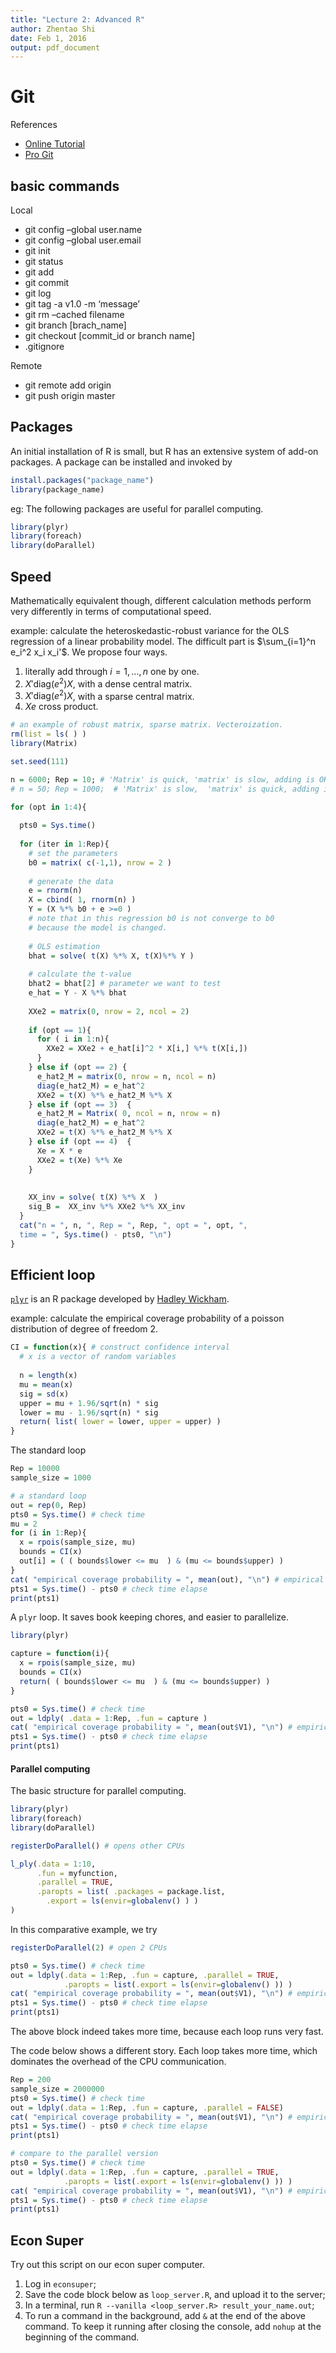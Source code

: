 ```yaml
---
title: "Lecture 2: Advanced R"
author: Zhentao Shi
date: Feb 1, 2016
output: pdf_document
---
```



# Git

References

* [Online Tutorial](https://www.atlassian.com/git/tutorials)
* [Pro Git](http://git-scm.com/book/en/v2)

## basic commands

Local

* git config --global user.name <name>
* git config --global user.email <email>
* git init
* git status
* git add
* git commit
* git log
* git tag -a v1.0 -m 'message'
* git rm --cached filename
* git branch [brach_name]
* git checkout [commit_id or branch name]
* .gitignore

Remote

* git remote add origin
* git push origin master


## Packages

An initial installation of R is small, but R has an extensive system of add-on packages. A package can be installed and invoked by 
```r
install.packages("package_name")
library(package_name)
```

eg: The following packages are useful for parallel computing.
```r
library(plyr)
library(foreach)
library(doParallel)
```

## Speed 

Mathematically equivalent though, different calculation methods perform very differently in terms of computational speed. 

example: calculate the heteroskedastic-robust variance for the OLS regression of a linear probability model. The difficult part is $\sum_{i=1}^n e_i^2 x_i x_i'$. We propose four ways.

1. literally add through $i=1,\ldots,n$ one by one.
2. $X' \mathrm{diag}(e^2) X$, with a dense central matrix.
3. $X' \mathrm{diag}(e^2) X$, with a sparse central matrix.
4. $Xe$ cross product.

```r
# an example of robust matrix, sparse matrix. Vecteroization.
rm(list = ls( ) )
library(Matrix)

set.seed(111)

n = 6000; Rep = 10; # 'Matrix' is quick, 'matrix' is slow, adding is OK
# n = 50; Rep = 1000;  # 'Matrix' is slow,  'matrix' is quick, adding is OK

for (opt in 1:4){
  
  pts0 = Sys.time()
  
  for (iter in 1:Rep){
    # set the parameters
    b0 = matrix( c(-1,1), nrow = 2 )
    
    # generate the data
    e = rnorm(n)
    X = cbind( 1, rnorm(n) ) 
    Y = (X %*% b0 + e >=0 ) 
    # note that in this regression b0 is not converge to b0 
    # because the model is changed.
    
    # OLS estimation
    bhat = solve( t(X) %*% X, t(X)%*% Y ) 
        
    # calculate the t-value
    bhat2 = bhat[2] # parameter we want to test
    e_hat = Y - X %*% bhat
    
    XXe2 = matrix(0, nrow = 2, ncol = 2)
    
    if (opt == 1){
      for ( i in 1:n){
        XXe2 = XXe2 + e_hat[i]^2 * X[i,] %*% t(X[i,])
      }
    } else if (opt == 2) {
      e_hat2_M = matrix(0, nrow = n, ncol = n)
      diag(e_hat2_M) = e_hat^2
      XXe2 = t(X) %*% e_hat2_M %*% X
    } else if (opt == 3)  {
      e_hat2_M = Matrix( 0, ncol = n, nrow = n)
      diag(e_hat2_M) = e_hat^2
      XXe2 = t(X) %*% e_hat2_M %*% X
    } else if (opt == 4)  {
      Xe = X * e
      XXe2 = t(Xe) %*% Xe
    } 
    
    
    XX_inv = solve( t(X) %*% X  )
    sig_B =  XX_inv %*% XXe2 %*% XX_inv 
  }
  cat("n = ", n, ", Rep = ", Rep, ", opt = ", opt, ", 
  time = ", Sys.time() - pts0, "\n")
}
```

## Efficient loop
[`plyr`](http://plyr.had.co.nz/) is an R package developed by [Hadley Wickham](http://had.co.nz/). 


example: calculate the empirical coverage probability of a poisson distribution of degree of freedom 2.

```r
CI = function(x){ # construct confidence interval
  # x is a vector of random variables
  
  n = length(x)
  mu = mean(x)
  sig = sd(x)
  upper = mu + 1.96/sqrt(n) * sig
  lower = mu - 1.96/sqrt(n) * sig
  return( list( lower = lower, upper = upper) )
}
```

The standard loop

```r
Rep = 10000
sample_size = 1000

# a standard loop
out = rep(0, Rep)
pts0 = Sys.time() # check time
mu = 2
for (i in 1:Rep){
  x = rpois(sample_size, mu)
  bounds = CI(x)
  out[i] = ( ( bounds$lower <= mu  ) & (mu <= bounds$upper) )
}
cat( "empirical coverage probability = ", mean(out), "\n") # empirical size
pts1 = Sys.time() - pts0 # check time elapse
print(pts1)
```

A `plyr` loop. It saves book keeping chores, and easier to parallelize.

```r
library(plyr)

capture = function(i){
  x = rpois(sample_size, mu)
  bounds = CI(x)
  return( ( bounds$lower <= mu  ) & (mu <= bounds$upper) )
}

pts0 = Sys.time() # check time
out = ldply( .data = 1:Rep, .fun = capture ) 
cat( "empirical coverage probability = ", mean(out$V1), "\n") # empirical size
pts1 = Sys.time() - pts0 # check time elapse
print(pts1)
```


#### Parallel computing


The basic structure for parallel computing.

```r
library(plyr)
library(foreach)
library(doParallel)

registerDoParallel() # opens other CPUs

l_ply(.data = 1:10,
      .fun = myfunction,
      .parallel = TRUE,
      .paropts = list( .packages = package.list, 
        .export = ls(envir=globalenv() ) )
) 
```

In this comparative example, we try
```r
registerDoParallel(2) # open 2 CPUs

pts0 = Sys.time() # check time
out = ldply(.data = 1:Rep, .fun = capture, .parallel = TRUE,
            .paropts = list(.export = ls(envir=globalenv() )) )
cat( "empirical coverage probability = ", mean(out$V1), "\n") # empirical size
pts1 = Sys.time() - pts0 # check time elapse
print(pts1)
```
The above block indeed takes more time, because each loop runs very fast.

The code below shows a different story. Each loop takes more time, which dominates the overhead of the CPU communication.
```r
Rep = 200
sample_size = 2000000
pts0 = Sys.time() # check time
out = ldply(.data = 1:Rep, .fun = capture, .parallel = FALSE) 
cat( "empirical coverage probability = ", mean(out$V1), "\n") # empirical size
pts1 = Sys.time() - pts0 # check time elapse
print(pts1)

# compare to the parallel version
pts0 = Sys.time() # check time
out = ldply(.data = 1:Rep, .fun = capture, .parallel = TRUE,
            .paropts = list(.export = ls(envir=globalenv() )) ) 
cat( "empirical coverage probability = ", mean(out$V1), "\n") # empirical size
pts1 = Sys.time() - pts0 # check time elapse
print(pts1)
```

## Econ Super
Try out this script on our econ super computer.


1. Log in `econsuper`;
2. Save the code block below as `loop_server.R`, and upload it to the server;
3. In a terminal, run `R --vanilla <loop_server.R> result_your_name.out`;
4. To run a command in the background, add `&` at the end of the above command. To keep it running after closing the console, add `nohup` at the beginning of the command.